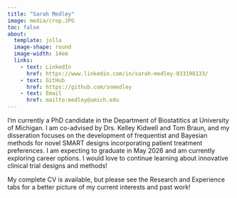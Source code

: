 ```yaml
---
title: "Sarah Medley"
image: media/crop.JPG
toc: false
about:
  template: jolla
  image-shape: round
  image-width: 14em
  links:
    - text: LinkedIn
      href: https://www.linkedin.com/in/sarah-medley-033198133/
    - text: GitHub
      href: https://github.com/snmedley
    - text: Email
      href: mailto:medley@umich.edu
---
```


I'm currently a PhD candidate in the Department of Biostatitics at University of Michigan. I am co-advised by Drs. Kelley Kidwell and Tom Braun, and my disseration focuses on the development of frequentist and Bayesian methods for novel SMART designs incorporating patient treatment preferences. I am expecting to graduate in May 2026 and am currently exploring career options. I would love to continue learning about innovative clinical trial designs and methods!

My complete CV is available, but please see the Research and Experience tabs for a better picture of my current interests and past work!
